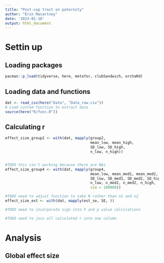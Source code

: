 ```yaml
---
title: "Post-cop trait on paternity"
author: "Erin Macartney"
date: '2023-01-10'
output: html_document
---
```

# Settin up {.tabset}

## Loading packages
```r
pacman::p_load(tidyverse, here, metafor, clubSandwich, orchaRd)
```

## Loading data and functions
```r
dat <- read_csv(here("Data", "Data_raw.csv"))
# Load custom function to extract data
source(here("R/func.R"))
```

## Calculating r
```r
effect_size_group2 <- with(dat, mapply(group2, 
                                       mean_low, mean_high, 
                                       SD_low, SD_high, 
                                       n_low, n_high))


#TODO this isn't working because there are NAs
effect_size_group4 <- with(dat, mapply(group4, 
                                       mean_low, mean_med1, mean_med2, mean_high,
                                       SD_low, SD_med1, SD_med2, SD_high,
                                       n_low, n_med1, n_med2, n_high,
                                       sim = 100000))

#TODO need to adjust function to take N rather than n1 and n2
effect_size_est <- with(dat, mapply(est_se, SE, ))

#TODO need to incorporate sign into F and p value calculations

#TODO need to join all calculated r into one column
```

# Analysis {.tabset}

## Global effect size


